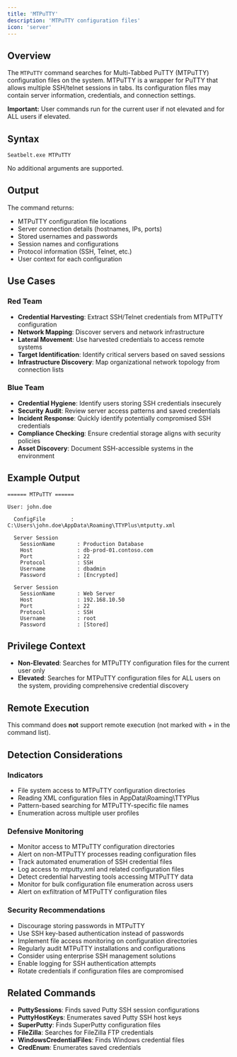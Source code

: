 ```yaml
---
title: 'MTPuTTY'
description: 'MTPuTTY configuration files'
icon: 'server'
---
```


## Overview

The `MTPuTTY` command searches for Multi-Tabbed PuTTY (MTPuTTY) configuration files on the system. MTPuTTY is a wrapper for PuTTY that allows multiple SSH/telnet sessions in tabs. Its configuration files may contain server information, credentials, and connection settings.

**Important:** User commands run for the current user if not elevated and for ALL users if elevated.

## Syntax

```
Seatbelt.exe MTPuTTY
```

No additional arguments are supported.

## Output

The command returns:
- MTPuTTY configuration file locations
- Server connection details (hostnames, IPs, ports)
- Stored usernames and passwords
- Session names and configurations
- Protocol information (SSH, Telnet, etc.)
- User context for each configuration

## Use Cases

### Red Team
- **Credential Harvesting**: Extract SSH/Telnet credentials from MTPuTTY configuration
- **Network Mapping**: Discover servers and network infrastructure
- **Lateral Movement**: Use harvested credentials to access remote systems
- **Target Identification**: Identify critical servers based on saved sessions
- **Infrastructure Discovery**: Map organizational network topology from connection lists

### Blue Team
- **Credential Hygiene**: Identify users storing SSH credentials insecurely
- **Security Audit**: Review server access patterns and saved credentials
- **Incident Response**: Quickly identify potentially compromised SSH credentials
- **Compliance Checking**: Ensure credential storage aligns with security policies
- **Asset Discovery**: Document SSH-accessible systems in the environment

## Example Output

```
====== MTPuTTY ======

User: john.doe

  ConfigFile        : C:\Users\john.doe\AppData\Roaming\TTYPlus\mtputty.xml

  Server Session
    SessionName       : Production Database
    Host              : db-prod-01.contoso.com
    Port              : 22
    Protocol          : SSH
    Username          : dbadmin
    Password          : [Encrypted]

  Server Session
    SessionName       : Web Server
    Host              : 192.168.10.50
    Port              : 22
    Protocol          : SSH
    Username          : root
    Password          : [Stored]
```

## Privilege Context

- **Non-Elevated**: Searches for MTPuTTY configuration files for the current user only
- **Elevated**: Searches for MTPuTTY configuration files for ALL users on the system, providing comprehensive credential discovery

## Remote Execution

This command does **not** support remote execution (not marked with + in the command list).

## Detection Considerations

### Indicators
- File system access to MTPuTTY configuration directories
- Reading XML configuration files in AppData\Roaming\TTYPlus
- Pattern-based searching for MTPuTTY-specific file names
- Enumeration across multiple user profiles

### Defensive Monitoring
- Monitor access to MTPuTTY configuration directories
- Alert on non-MTPuTTY processes reading configuration files
- Track automated enumeration of SSH credential files
- Log access to mtputty.xml and related configuration files
- Detect credential harvesting tools accessing MTPuTTY data
- Monitor for bulk configuration file enumeration across users
- Alert on exfiltration of MTPuTTY configuration files

### Security Recommendations
- Discourage storing passwords in MTPuTTY
- Use SSH key-based authentication instead of passwords
- Implement file access monitoring on configuration directories
- Regularly audit MTPuTTY installations and configurations
- Consider using enterprise SSH management solutions
- Enable logging for SSH authentication attempts
- Rotate credentials if configuration files are compromised

## Related Commands

- **PuttySessions**: Finds saved Putty SSH session configurations
- **PuttyHostKeys**: Enumerates saved Putty SSH host keys
- **SuperPutty**: Finds SuperPutty configuration files
- **FileZilla**: Searches for FileZilla FTP credentials
- **WindowsCredentialFiles**: Finds Windows credential files
- **CredEnum**: Enumerates saved credentials
